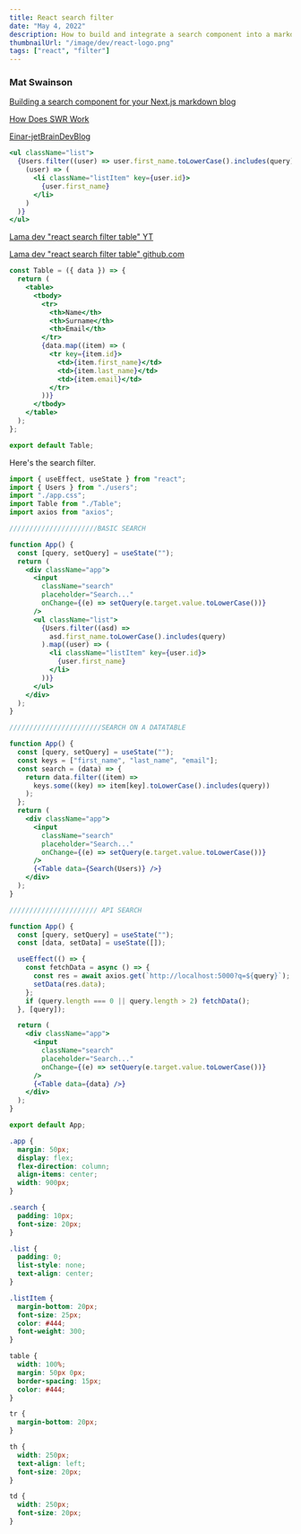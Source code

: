 ```yaml
---
title: React search filter
date: "May 4, 2022"
description: How to build and integrate a search component into a markdown-based blog with Next.js.
thumbnailUrl: "/image/dev/react-logo.png"
tags: ["react", "filter"]
---
```


### Mat Swainson

[Building a search component for your Next.js markdown blog](https://medium.com/@matswainson/building-a-search-component-for-your-next-js-markdown-blog-9e75e0e7d210)

[How Does SWR Work](https://next-blog-leighhalliday.vercel.app/)

[Einar-jetBrainDevBlog](https://jetbrain-next-mdx-blog.vercel.app/blog/react-search-filter)

```jsx
<ul className="list">
  {Users.filter((user) => user.first_name.toLowerCase().includes(query)).map(
    (user) => (
      <li className="listItem" key={user.id}>
        {user.first_name}
      </li>
    )
  )}
</ul>
```

[Lama dev "react search filter table" YT](https://youtu.be/MY6ZZIn93V8?t=473)

[Lama dev "react search filter table" github.com](https://github.com/safak/youtube/tree/react-search)

```jsx
const Table = ({ data }) => {
  return (
    <table>
      <tbody>
        <tr>
          <th>Name</th>
          <th>Surname</th>
          <th>Email</th>
        </tr>
        {data.map((item) => (
          <tr key={item.id}>
            <td>{item.first_name}</td>
            <td>{item.last_name}</td>
            <td>{item.email}</td>
          </tr>
        ))}
      </tbody>
    </table>
  );
};

export default Table;
```

Here's the search filter.

```jsx
import { useEffect, useState } from "react";
import { Users } from "./users";
import "./app.css";
import Table from "./Table";
import axios from "axios";

//////////////////////BASIC SEARCH

function App() {
  const [query, setQuery] = useState("");
  return (
    <div className="app">
      <input
        className="search"
        placeholder="Search..."
        onChange={(e) => setQuery(e.target.value.toLowerCase())}
      />
      <ul className="list">
        {Users.filter((asd) =>
          asd.first_name.toLowerCase().includes(query)
        ).map((user) => (
          <li className="listItem" key={user.id}>
            {user.first_name}
          </li>
        ))}
      </ul>
    </div>
  );
}

///////////////////////SEARCH ON A DATATABLE

function App() {
  const [query, setQuery] = useState("");
  const keys = ["first_name", "last_name", "email"];
  const search = (data) => {
    return data.filter((item) =>
      keys.some((key) => item[key].toLowerCase().includes(query))
    );
  };
  return (
    <div className="app">
      <input
        className="search"
        placeholder="Search..."
        onChange={(e) => setQuery(e.target.value.toLowerCase())}
      />
      {<Table data={Search(Users)} />}
    </div>
  );
}

////////////////////// API SEARCH

function App() {
  const [query, setQuery] = useState("");
  const [data, setData] = useState([]);

  useEffect(() => {
    const fetchData = async () => {
      const res = await axios.get(`http://localhost:5000?q=${query}`);
      setData(res.data);
    };
    if (query.length === 0 || query.length > 2) fetchData();
  }, [query]);

  return (
    <div className="app">
      <input
        className="search"
        placeholder="Search..."
        onChange={(e) => setQuery(e.target.value.toLowerCase())}
      />
      {<Table data={data} />}
    </div>
  );
}

export default App;
```

```css
.app {
  margin: 50px;
  display: flex;
  flex-direction: column;
  align-items: center;
  width: 900px;
}

.search {
  padding: 10px;
  font-size: 20px;
}

.list {
  padding: 0;
  list-style: none;
  text-align: center;
}

.listItem {
  margin-bottom: 20px;
  font-size: 25px;
  color: #444;
  font-weight: 300;
}

table {
  width: 100%;
  margin: 50px 0px;
  border-spacing: 15px;
  color: #444;
}

tr {
  margin-bottom: 20px;
}

th {
  width: 250px;
  text-align: left;
  font-size: 20px;
}

td {
  width: 250px;
  font-size: 20px;
}
```
